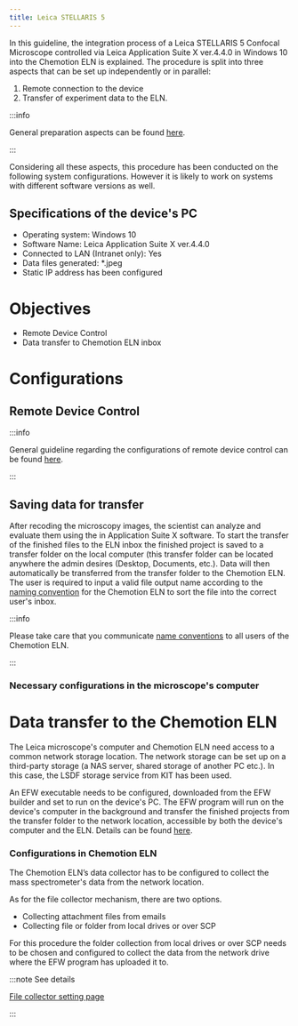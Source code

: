 ```yaml
---
title: Leica STELLARIS 5
---
```


In this guideline, the integration process of a Leica STELLARIS 5 Confocal Microscope controlled via Leica Application Suite X ver.4.4.0 in Windows 10 into the Chemotion ELN is explained.
The procedure is split into three aspects that can be set up independently or in parallel:

1. Remote connection to the device
2. Transfer of experiment data to the ELN.

:::info

General preparation aspects can be found [here](../../devices#general-preparation-aspects).

:::

Considering all these aspects, this procedure has been conducted on the following system configurations.
However it is likely to work on systems with different software versions as well.

## Specifications of the device's PC

- Operating system: Windows 10
- Software Name: Leica Application Suite X ver.4.4.0
- Connected to LAN (Intranet only): Yes
- Data files generated: \*.jpeg
- Static IP address has been configured

# Objectives

- Remote Device Control
- Data transfer to Chemotion ELN inbox

# Configurations

## Remote Device Control

:::info

General guideline regarding the configurations of remote device control can be found [here](../configurations/remote_control).

:::

## Saving data for transfer

After recoding the microscopy images, the scientist can analyze and evaluate them using the in Application Suite X software.
To start the transfer of the finished files to the ELN inbox the finished project is saved to a transfer folder on the local computer (this transfer folder can be located anywhere the admin desires (Desktop, Documents, etc.).
Data will then automatically be transferred from the transfer folder to the Chemotion ELN.
The user is required to input a valid file output name according to the [naming convention](../../devices#name-conventions) for the Chemotion ELN to sort the file into the correct user's inbox.

:::info

Please take care that you communicate [name conventions](../../devices#name-conventions) to all users of the Chemotion ELN.

:::

### Necessary configurations in the microscope's computer

# Data transfer to the Chemotion ELN

The Leica microscope's computer and Chemotion ELN need access to a common network storage location.
The network storage can be set up on a third-party storage (a NAS server, shared storage of another PC etc.). In this case, the LSDF storage service from KIT has been used.

An EFW executable needs to be configured, downloaded from the EFW builder and set to run on the device's PC.
The EFW program will run on the device's computer in the background and transfer the finished projects from the transfer folder to the network location, accessible by both the device's computer and the ELN.
Details can be found [here](../configurations/data_transfer).

### Configurations in Chemotion ELN

The Chemotion ELN’s data collector has to be configured to collect the mass spectrometer's data from the network location.

As for the file collector mechanism, there are two options.

- Collecting attachment files from emails
- Collecting file or folder from local drives or over SCP

For this procedure the folder collection from local drives or over SCP needs to be chosen and configured to collect the data from the network drive where the EFW program has uploaded it to.

:::note See details

[File collector setting page](../../install_configure/configuration#file-collection)

:::
